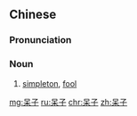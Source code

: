 ==Chinese==
{{zh-forms}}

===Pronunciation===
{{zh-pron
|m=dāizi
|c=ngoi4 zi2
|cat=n
}}

===Noun===
{{zh-noun}}

# [[simpleton]], [[fool]]

[[mg:呆子]]
[[ru:呆子]]
[[chr:呆子]]
[[zh:呆子]]